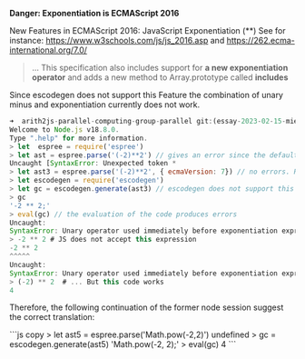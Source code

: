 

 
<Callout type="error" emoji="⚠️"> 

**Danger: Exponentiation is ECMAScript 2016**

New Features in ECMAScript 2016:  JavaScript Exponentiation (**)
See for instance: https://www.w3schools.com/js/js_2016.asp and https://262.ecma-international.org/7.0/

> ...   This specification also includes support for **a new exponentiation operator** and adds a new method to Array.prototype called **includes**

Since escodegen does not support this Feature the combination of unary minus and exponentiation currently does not work.

```js
➜  arith2js-parallel-computing-group-parallel git:(essay-2023-02-15-miercoles) ✗ node
Welcome to Node.js v18.8.0.
Type ".help" for more information.
> let  espree = require('espree')
> let ast = espree.parse('(-2)**2') // gives an error since the default compiler is ecma 5
Uncaught [SyntaxError: Unexpected token *
> let ast3 = espree.parse('(-2)**2', { ecmaVersion: 7}) // no errors. Right AST
> let escodegen = require('escodegen')
> let gc = escodegen.generate(ast3) // escodegen does not support this feature. The code generated is wrong
> gc
'-2 ** 2;'
> eval(gc) // the evaluation of the code produces errors
Uncaught:
SyntaxError: Unary operator used immediately before exponentiation expression. Parenthesis must be used to disambiguate operator precedence
> -2 ** 2 # JS does not accept this expression
-2 ** 2
^^^^^
Uncaught:
SyntaxError: Unary operator used immediately before exponentiation expression. Parenthesis must be used to disambiguate operator precedence
> (-2) ** 2  # ... But this code works 
4
```
</Callout>


Therefore, the following  continuation of the former node session suggest the correct translation:

<Callout>
```js copy
> let ast5 = espree.parse('Math.pow(-2,2)')
undefined
> gc = escodegen.generate(ast5)
'Math.pow(-2, 2);'
> eval(gc)
4
``` 
</Callout>
